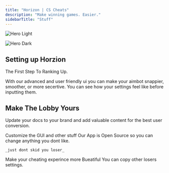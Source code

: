 ```yaml
---
title: "Horizon | CS Cheats"
description: "Make winning games. Easier."
sidebarTitle: "Stuff"
---
```


<img
  className="block dark:hidden"
  src="/images/hero-light.png"
  alt="Hero Light"
/>

<img
  className="hidden dark:block"
  src="/s.gif"
  alt="Hero Dark"
  title={true}
/>

## Setting up Horzion

The First Step To Ranking Up.

<CardGroup cols={2}>
  <Card title="Edit Your Configs To Your Liking" icon="pen-to-square">
    With our advanced and user friendly ui you can make your aimbot snappier, smoother, or more secertive.
  </Card>
  <Card title="Preview Changes" icon="image">
    You can see how your settings feel like before inputting them.
  </Card>
</CardGroup>

## Make The Lobby Yours

Update your docs to your brand and add valuable content for the best user conversion.

<CardGroup cols={2}>
  <Card title="Customize Style" icon="palette">
    Customize the GUI and other stuff
  </Card>
  <Card title="Code Customization" icon="code">
    Our App is Open Source so you can change anything you dont like.

    _just dont skid you loser_
  </Card>
  <Card title="Customization" icon="paintbrush-pencil">
    Make your cheating experince more Bueatiful
  </Card>
  <Card title="Get Inspiration" icon="stars">
    You can copy other losers settings.
  </Card>
</CardGroup>